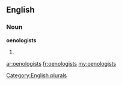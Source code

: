 ==English==

===Noun===
'''oenologists'''

# {{plural of|[[oenologist]]}}

[[Category:English plurals]]

[[ar:oenologists]]
[[fr:oenologists]]
[[my:oenologists]]